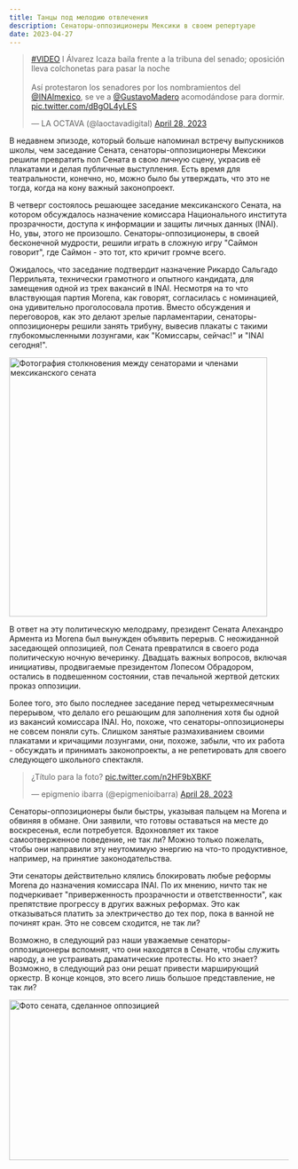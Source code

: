 ```yaml
---
title: Танцы под мелодию отвлечения
description: Сенаторы-оппозиционеры Мексики в своем репертуаре
date: 2023-04-27
---
```


<Embed>
    <blockquote className="twitter-tweet"><p lang="es" dir="ltr"><a href="https://twitter.com/hashtag/VIDEO?src=hash&amp;ref_src=twsrc%5Etfw">#VIDEO</a> I Álvarez Icaza baila frente a la tribuna del senado; oposición lleva colchonetas para pasar la noche<br /><br />Así protestaron los senadores por los nombramientos del <a href="https://twitter.com/INAImexico?ref_src=twsrc%5Etfw">@INAImexico</a>, se ve a <a href="https://twitter.com/GustavoMadero?ref_src=twsrc%5Etfw">@GustavoMadero</a> acomodándose para dormir. <a href="https://t.co/dBgOL4yLES">pic.twitter.com/dBgOL4yLES</a></p>&mdash; LA OCTAVA (@laoctavadigital) <a href="https://twitter.com/laoctavadigital/status/1652017245223043087?ref_src=twsrc%5Etfw">April 28, 2023</a></blockquote> <script async src="https://platform.twitter.com/widgets.js" charSet="utf-8"></script>
</Embed>

В недавнем эпизоде, который больше напоминал встречу выпускников школы, чем заседание Сената, сенаторы-оппозиционеры Мексики решили превратить пол Сената в свою личную сцену, украсив её плакатами и делая публичные выступления. Есть время для театральности, конечно, но, можно было бы утверждать, что это не тогда, когда на кону важный законопроект.

В четверг состоялось решающее заседание мексиканского Сената, на котором обсуждалось назначение комиссара Национального института прозрачности, доступа к информации и защиты личных данных (INAI). Но, увы, этого не произошло. Сенаторы-оппозиционеры, в своей бесконечной мудрости, решили играть в сложную игру "Саймон говорит", где Саймон - это тот, кто кричит громче всего.

Ожидалось, что заседание подтвердит назначение Рикардо Сальгадо Перрильята, технически грамотного и опытного кандидата, для замещения одной из трех вакансий в INAI. Несмотря на то что властвующая партия Morena, как говорят, согласилась с номинацией, она удивительно проголосовала против. Вместо обсуждения и переговоров, как это делают зрелые парламентарии, сенаторы-оппозиционеры решили занять трибуну, вывесив плакаты с такими глубокомысленными лозунгами, как "Комиссары, сейчас!" и "INAI сегодня!".

<Image className="m-auto w-full" src="/images/senado-1.png" width="465" height="467" alt="Фотография столкновения между сенаторами и членами мексиканского сената"/>

В ответ на эту политическую мелодраму, президент Сената Алехандро Армента из Morena был вынужден объявить перерыв. С неожиданной заседающей оппозицией, пол Сената превратился в своего рода политическую ночную вечеринку. Двадцать важных вопросов, включая инициативы, продвигаемые президентом Лопесом Обрадором, остались в подвешенном состоянии, став печальной жертвой детских проказ оппозиции.

Более того, это было последнее заседание перед четырехмесячным перерывом, что делало его решающим для заполнения хотя бы одной из вакансий комиссара INAI. Но, похоже, что сенаторы-оппозиционеры не совсем поняли суть. Слишком занятые размахиванием своими плакатами и кричащими лозунгами, они, похоже, забыли, что их работа - обсуждать и принимать законопроекты, а не репетировать для своего следующего школьного спектакля.

<Embed>
    <blockquote className="twitter-tweet"><p lang="es" dir="ltr">¿Título para la foto? <a href="https://t.co/n2HF9bXBKF">pic.twitter.com/n2HF9bXBKF</a></p>&mdash; epigmenio ibarra (@epigmenioibarra) <a href="https://twitter.com/epigmenioibarra/status/1651761193156247553?ref_src=twsrc%5Etfw">April 28, 2023</a></blockquote> <script async src="https://platform.twitter.com/widgets.js" charSet="utf-8"></script>
</Embed>

Сенаторы-оппозиционеры были быстры, указывая пальцем на Morena и обвиняя в обмане. Они заявили, что готовы оставаться на месте до воскресенья, если потребуется. Вдохновляет их такое самоотверженное поведение, не так ли? Можно только пожелать, чтобы они направили эту неутомимую энергию на что-то продуктивное, например, на принятие законодательства.

Эти сенаторы действительно клялись блокировать любые реформы Morena до назначения комиссара INAI. По их мнению, ничто так не подчеркивает "приверженность прозрачности и ответственности", как препятствие прогрессу в других важных реформах. Это как отказываться платить за электричество до тех пор, пока в ванной не починят кран. Это не совсем сходится, не так ли?

Возможно, в следующий раз наши уважаемые сенаторы-оппозиционеры вспомнят, что они находятся в Сенате, чтобы служить народу, а не устраивать драматические протесты. Но кто знает? Возможно, в следующий раз они решат привести марширующий оркестр. В конце концов, это всего лишь большое представление, не так ли?

<Image className="m-auto w-full" src="/images/senado-3.png" width="526" height="289" alt="Фото сената, сделанное оппозицией" caption="Фото сената, сделанное оппозицией"/>
